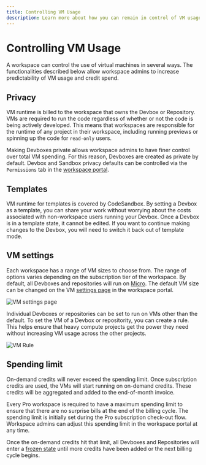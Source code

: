 ```yaml
---
title: Controlling VM Usage
description: Learn more about how you can remain in control of VM usage in your CodeSandbox workspace.
---
```



# Controlling VM Usage

A workspace can control the use of virtual machines in several ways. The functionalities described below allow workspace admins to increase predictability of VM usage and credit spend.

## Privacy

VM runtime is billed to the workspace that owns the Devbox or Repository. VMs are required to run the code regardless of whether or not the code is being actively developed. This means that workspaces are responsible for the runtime of any project in their workspace, including running previews or spinning up the code for `read-only` users.

Making Devboxes private allows workspace admins to have finer control over total VM spending. For this reason, Devboxes are created as private by default. Devbox and Sandbox privacy defaults can be controlled via the `Permissions` tab in the [workspace portal](https://codesandbox.io/t/permissions).

## Templates

VM runtime for templates is covered by CodeSandbox. By setting a Devbox as a template, you can share your work without worrying about the costs associated with non-workspace users running your Devbox. 
Once a Devbox is in a template state, it cannot be edited. If you want to continue making changes to the Devbox, you will need to switch it back out of template mode. 

## VM settings

Each workspace has a range of VM sizes to choose from. The range of options varies depending on the subscription tier of the workspace. 
By default, all Devboxes and repositories will run on [Micro](/learn/credit-usage/credits). The default VM size can be changed on the VM [settings page](https://codesandbox.io/t/vm_settings) in the workspace portal.

![VM settings page](../images/vm-settings.png)

Individual Devboxes or repositories can be set to run on VMs other than the default. 
To set the VM of a Devbox or repositority, you can create a rule. This helps ensure that heavy compute projects get the power they need without increasing VM usage across the other projects.

![VM Rule](../images/vm-rule.png)


## Spending limit
On-demand credits will never exceed the spending limit. 
Once subscription credits are used, the VMs will start running on on-demand credits. These credits will be aggregated and added to the end-of-month invoice.

Every Pro workspace is required to have a maximum spending limit to ensure that there are no surprise bills at the end of the billing cycle. 
The spending limit is initially set during the Pro subscription check-out flow. Workspace admins can adjust this spending limit in the workspace portal at any time. 

Once the on-demand credits hit that limit, all Devboxes and Repositories will enter a [frozen state](/learn/plans/pricing-faq#my-devbox-or-repository-is-frozen-what-does-that-mean) until more credits have been added or the next billing cycle begins.